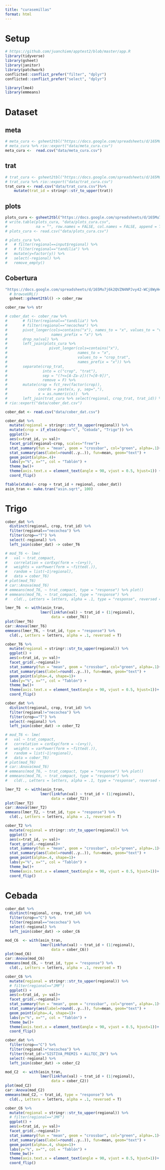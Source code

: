 ```yaml
---
title: "curasemillas"
format: html
---
```


# Setup 
```r
# https://github.com/juanchiem/apptest2/blob/master/app.R
library(tidyverse)
library(gsheet)
library(janitor)
library(patchwork)
conflicted::conflict_prefer("filter", "dplyr")
conflicted::conflict_prefer("select", "dplyr")
```

```r
library(lme4)
library(emmeans)
```

# Dataset
## meta 

```r
# meta_cura <- gsheet2tbl("https://docs.google.com/spreadsheets/d/165Mu7j6k2QVZN4NPJvy42-WCj8WyH4C-flKlEF-NB4Y/edit#gid=663634411") 
# meta_cura %>% rio::export("data/meta_cura.csv")
meta_cura <-  read.csv("data/meta_cura.csv")
```

## trat

```r
# trat_cura <- gsheet2tbl("https://docs.google.com/spreadsheets/d/165Mu7j6k2QVZN4NPJvy42-WCj8WyH4C-flKlEF-NB4Y/edit#gid=1796511474")
# trat_cura %>% rio::export("data/trat_cura.csv")
trat_cura <- read.csv("data/trat_cura.csv")%>% 
    mutate(trat_id = stringr::str_to_upper(trat)) 
```

## plots
```r
plots_cura <- gsheet2tbl("https://docs.google.com/spreadsheets/d/165Mu7j6k2QVZN4NPJvy42-WCj8WyH4C-flKlEF-NB4Y/edit#gid=1847280538")
# write.table(plots_cura, "data/plots_cura.csv",
#             na = "", row.names = FALSE, col.names = FALSE, append = TRUE, sep = ",")
# plots_cura <- read.csv("data/plots_cura.csv")

# plots_cura %>% 
#   # filter(regional==input$regional) %>%
#   # filter(regional=="tandilia") %>%
#   mutate(y=factor(y)) %>% 
#   select(-regional) %>% 
#   remove_empty() 
```

## Cobertura

```r
"https://docs.google.com/spreadsheets/d/165Mu7j6k2QVZN4NPJvy42-WCj8WyH4C-flKlEF-NB4Y/edit#gid=1038456513" %>% 
  # browseURL()
  gsheet::gsheet2tbl() -> cober_raw
```

```r
cober_raw %>% str
```

```r
# cober_dat <- cober_raw %>%
#       # filter(regional=="tandilia") %>%
#       # filter(regional=="necochea") %>%
#       pivot_longer(cols=contains("x"), names_to = "x", values_to = "val",
#                    names_prefix = "x") %>%
#       drop_na(val) %>%
#       left_join(plots_cura %>%
#                   pivot_longer(cols=contains("x"),
#                                names_to = "x",
#                                values_to = "crop_trat",
#                                names_prefix = "x")) %>%
#       separate(crop_trat,
#                into = c("crop", "trat"),
#                sep = "(?<=[A-Za-z])(?=[0-9])",
#                remove = F) %>%
#       mutate(crop = fct_rev(factor(crop)),
#              coords = paste(x, y, sep=","),
#              x = as.numeric(x))  %>%
#       left_join(trat_cura %>% select(regional, crop_trat, trat_id)) %>%
# rio::export("data/cober_dat.csv")
```

```r
cober_dat <- read.csv("data/cober_dat.csv")
```

```r
cober_dat %>% 
  mutate(regional = stringr::str_to_upper(regional)) %>% 
  mutate(crop = if_else(crop=="C", "Cebada", "Trigo")) %>% 
  ggplot()+
  aes(x=trat_id, y= val)+
  facet_grid(regional~crop, scales="free")+
  stat_summary(fun = "mean", geom = "crossbar", col="green", alpha=.1)+
  stat_summary(aes(label=round(..y..)), fun=mean, geom="text") +
  geom_point(alpha=.4)+
  labs(y="%", x="", col = "Tablón") + 
  theme_bw()+
  theme(axis.text.x = element_text(angle = 90, vjust = 0.5, hjust=1)) + 
  coord_flip()
```

```r
ftable(xtabs(~ crop + trat_id + regional, cober_dat))
asin_tran <- make.tran("asin.sqrt", 100)
```

# Trigo 

```r
cober_dat %>% 
  distinct(regional, crop, trat_id) %>% 
  filter(regional=="necochea") %>% 
  filter(crop=="T") %>%
  select(-regional) %>% 
  left_join(cober_dat) -> cober_T6
```

```r
# mod_T6 <- lme(
#   val ~ trat_compact, 
#   correlation = corExp(form = ~(x+y)),
#   weights = varPower(form = ~fitted(.)),
#   random = list(~1|regional), 
#   data = cober_T6)
# plot(mod_T6)
# car::Anova(mod_T6)
# emmeans(mod_T6, ~ trat_compact, type = "response") %>% plot()
# emmeans(mod_T6, ~ trat_compact, type = "response") %>% 
#   cld(., Letters = letters, alpha = .1, type = "response", reversed = T)
```

```r
lmer_T6  <- with(asin_tran, 
                lmer(linkfun(val) ~ trat_id + (1|regional), 
                     data = cober_T6))
plot(lmer_T6)
car::Anova(lmer_T6)
emmeans(lmer_T6, ~ trat_id, type = "response") %>% 
  cld(., Letters = letters, alpha = .1, reversed = T)
```

```r
cober_T6 %>% 
  mutate(regional = stringr::str_to_upper(regional)) %>% 
  ggplot() + 
  aes(x=trat_id, y= val)+
  facet_grid(.~regional)+
  stat_summary(fun = "mean", geom = "crossbar", col="green", alpha=.1)+
  stat_summary(aes(label=round(..y..)), fun=mean, geom="text") +
  geom_point(alpha=.4, shape=1)+
  labs(y="%", x="", col = "Tablón") + 
  theme_bw()+
  theme(axis.text.x = element_text(angle = 90, vjust = 0.5, hjust=1))+
  coord_flip()
```


```r
cober_dat %>% 
  distinct(regional, crop, trat_id) %>% 
  filter(regional!="necochea") %>% 
  filter(crop=="T") %>%
  select(-regional) %>% 
  left_join(cober_dat) -> cober_T2
```

```r
# mod_T6 <- lme(
#   val ~ trat_compact, 
#   correlation = corExp(form = ~(x+y)),
#   weights = varPower(form = ~fitted(.)),
#   random = list(~1|regional), 
#   data = cober_T6)
# plot(mod_T6)
# car::Anova(mod_T6)
# emmeans(mod_T6, ~ trat_compact, type = "response") %>% plot()
# emmeans(mod_T6, ~ trat_compact, type = "response") %>% 
#   cld(., Letters = letters, alpha = .1, type = "response", reversed = T)
```

```r
lmer_T2  <- with(asin_tran, 
                lmer(linkfun(val) ~ trat_id + (1|regional), 
                     data = cober_T2))
plot(lmer_T2)
car::Anova(lmer_T2)
emmeans(lmer_T2, ~ trat_id, type = "response") %>% 
  cld(., Letters = letters, alpha = .1, reversed = T)
```

```r
cober_T2 %>% 
  mutate(regional = stringr::str_to_upper(regional)) %>% 
  ggplot() + 
  aes(x=trat_id, y= val)+
  facet_grid(.~regional)+
  stat_summary(fun = "mean", geom = "crossbar", col="green", alpha=.1)+
  stat_summary(aes(label=round(..y..)), fun=mean, geom="text") +
  geom_point(alpha=.4, shape=1)+
  labs(y="%", x="", col = "Tablón") + 
  theme_bw()+
  theme(axis.text.x = element_text(angle = 90, vjust = 0.5, hjust=1))+
  coord_flip()
```

# Cebada 

```r
cober_dat %>% 
  distinct(regional, crop, trat_id) %>% 
  filter(crop=="C") %>%
  filter(regional=="necochea") %>% 
  select(-regional) %>% 
  left_join(cober_dat) -> cober_C6
```


```r
mod_C6  <- with(asin_tran, 
                lmer(linkfun(val) ~ trat_id + (1|regional), 
                     data = cober_C6))
plot(mod_C6)
car::Anova(mod_C6)
emmeans(mod_C6, ~ trat_id, type = "response") %>% 
  cld(., Letters = letters, alpha = .1, reversed = T)
```


```r
cober_C6 %>%
  mutate(regional = stringr::str_to_upper(regional)) %>% 
  # filter(regional=="JMF")
  ggplot() + 
  aes(x=trat_id, y= val)+
  facet_grid(.~regional)+
  stat_summary(fun = "mean", geom = "crossbar", col="green", alpha=.1)+
  stat_summary(aes(label=round(..y..)), fun=mean, geom="text") +
  geom_point(alpha=.4, shape=1)+
  labs(y="%", x="", col = "Tablón") + 
  theme_bw()+
  theme(axis.text.x = element_text(angle = 90, vjust = 0.5, hjust=1))+
  coord_flip()
```


```r
cober_dat %>% 
  filter(crop=="C") %>%
  filter(regional!="necochea") %>% 
  filter(trat_id!="SISTIVA_PREMIS + ALLTEC_ZN") %>% 
  select(-regional) %>% 
  left_join(cober_dat) -> cober_C2
```


```r
mod_C2  <- with(asin_tran, 
                lmer(linkfun(val) ~ trat_id + (1|regional), 
                     data = cober_C2))
plot(mod_C2)
car::Anova(mod_C2)
emmeans(mod_C2, ~ trat_id, type = "response") %>% 
  cld(., Letters = letters, alpha = .1, reversed = T)
```


```r
cober_C6 %>%
  mutate(regional = stringr::str_to_upper(regional)) %>% 
  # filter(regional=="JMF")
  ggplot() + 
  aes(x=trat_id, y= val)+
  facet_grid(.~regional)+
  stat_summary(fun = "mean", geom = "crossbar", col="green", alpha=.1)+
  stat_summary(aes(label=round(..y..)), fun=mean, geom="text") +
  geom_point(alpha=.4, shape=1)+
  labs(y="%", x="", col = "Tablón") + 
  theme_bw()+
  theme(axis.text.x = element_text(angle = 90, vjust = 0.5, hjust=1))+
  coord_flip()
```
